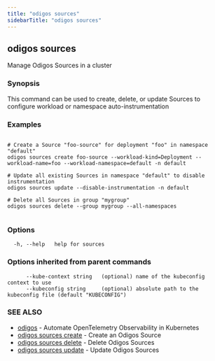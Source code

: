 ```yaml
---
title: "odigos sources"
sidebarTitle: "odigos sources"
---
```

## odigos sources

Manage Odigos Sources in a cluster

### Synopsis

This command can be used to create, delete, or update Sources to configure workload or namespace auto-instrumentation

### Examples

```

# Create a Source "foo-source" for deployment "foo" in namespace "default"
odigos sources create foo-source --workload-kind=Deployment --workload-name=foo --workload-namespace=default -n default

# Update all existing Sources in namespace "default" to disable instrumentation
odigos sources update --disable-instrumentation -n default

# Delete all Sources in group "mygroup"
odigos sources delete --group mygroup --all-namespaces
	
```

### Options

```
  -h, --help   help for sources
```

### Options inherited from parent commands

```
      --kube-context string   (optional) name of the kubeconfig context to use
      --kubeconfig string     (optional) absolute path to the kubeconfig file (default "KUBECONFIG")
```

### SEE ALSO

* [odigos](/cli/odigos)	 - Automate OpenTelemetry Observability in Kubernetes
* [odigos sources create](/cli/odigos_sources_create)	 - Create an Odigos Source
* [odigos sources delete](/cli/odigos_sources_delete)	 - Delete Odigos Sources
* [odigos sources update](/cli/odigos_sources_update)	 - Update Odigos Sources
